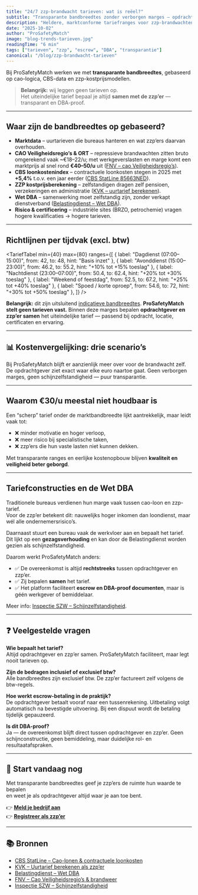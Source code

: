 ```yaml
---
title: "24/7 zzp-brandwacht tarieven: wat is reëel?"
subtitle: "Transparante bandbreedtes zonder verborgen marges — opdrachtgever en zzp’er bepalen samen"
description: "Heldere, marktconforme tariefranges voor zzp-brandwachten per tijdvak (dag/avond/nacht/spoed). ProSafetyMatch stelt geen tarieven vast; opdrachtgever en professional bepalen samen binnen de bandbreedte."
date: "2025-10-02"
author: "ProSafetyMatch"
image: "blog-trends-tarieven.jpg"
readingTime: "6 min"
tags: ["tarieven", "zzp", "escrow", "DBA", "transparantie"]
canonical: "/blog/zzp-brandwacht-tarieven"
---
```



Bij ProSafetyMatch werken we met **transparante bandbreedtes**, gebaseerd op cao-logica, CBS-data en zzp-kostprijsmodellen.  

> **Belangrijk:** wij leggen geen tarieven op.  
> Het uiteindelijke tarief bepaal je altijd **samen met de zzp’er** — transparant en DBA-proof.

---

## Waar zijn de bandbreedtes op gebaseerd?

- **Marktdata** – uurtarieven die bureaus hanteren en wat zzp’ers daarvan overhouden.  
- **CAO Veiligheidsregio’s & ORT** – repressieve brandwachten zitten bruto omgerekend vaak ~€18–22/u; met werkgeverslasten en marge komt een marktprijs al snel rond **€40–50/u** uit ([FNV – cao Veiligheidsregio’s](https://www.fnv.nl/cao-sector/overheid/decentrale-overheden/brandweer/goede-cao-veiligheidsregios-nu)).  
- **CBS loonkostenindex** – contractuele loonkosten stegen in 2025 met **+5,4%** t.o.v. een jaar eerder ([CBS StatLine 85663NED](https://opendata.cbs.nl/statline/#/CBS/nl/dataset/85663NED)).  
- **ZZP kostprijsberekening** – zelfstandigen dragen zelf pensioen, verzekeringen en administratie ([KVK – uurtarief berekenen](https://www.kvk.nl/geldzaken/uurtarief-bepalen/)).  
- **Wet DBA** – samenwerking moet zelfstandig zijn, zonder verkapt dienstverband ([Belastingdienst – Wet DBA](https://www.belastingdienst.nl/wps/wcm/connect/nl/arbeidsrelaties/arbeidsrelaties)).  
- **Risico & certificering** – industriële sites (BRZO, petrochemie) vragen hogere kwalificaties → hogere tarieven.  

---

## Richtlijnen per tijdvak (excl. btw)

<TariefTabel
  min={40}
  max={80}
  ranges={[
    { label: "Dagdienst (07:00–15:00)", from: 42, to: 48, hint: "Basis inzet" },
    { label: "Avonddienst (15:00–23:00)", from: 46.2, to: 55.2, hint: "+10% tot +15% toeslag" },
    { label: "Nachtdienst (23:00–07:00)", from: 50.4, to: 62.4, hint: "+20% tot +30% toeslag" },
    { label: "Weekend of feestdag", from: 52.5, to: 67.2, hint: "+25% tot +40% toeslag" },
    { label: "Spoed / korte oproep", from: 54.6, to: 72, hint: "+30% tot +50% toeslag" },
  ]}
/>

<div className="mt-6 rounded-2xl border bg-amber-50 p-4 text-amber-900">
  <p className="text-sm">
    <strong>Belangrijk:</strong> dit zijn uitsluitend <u>indicatieve bandbreedtes</u>.  
    <strong>ProSafetyMatch stelt geen tarieven vast.</strong> Binnen deze marges bepalen <strong>opdrachtgever en zzp’er samen</strong> het uiteindelijke tarief — passend bij opdracht, locatie, certificaten en ervaring.
  </p>
</div>

---

## 📊 Kostenvergelijking: drie scenario’s

<FeeVergelijk tarief={48} />
<FeeVergelijk tarief={60} />
<FeeVergelijk tarief={72} />

<div className="mt-4 text-sm text-slate-600">
  Bij ProSafetyMatch blijft er aanzienlijk meer over voor de brandwacht zelf.
  De opdrachtgever ziet exact waar elke euro naartoe gaat.  
  Geen verborgen marges, geen schijnzelfstandigheid — puur transparantie.
</div>

---

## Waarom €30/u meestal niet houdbaar is

Een “scherp” tarief onder de marktbandbreedte lijkt aantrekkelijk, maar leidt vaak tot:  

- ❌ minder motivatie en hoger verloop,  
- ❌ meer risico bij specialistische taken,  
- ❌ zzp’ers die hun vaste lasten niet kunnen dekken.  

Met transparante ranges en eerlijke kostenopbouw blijven **kwaliteit en veiligheid beter geborgd**.  

---

## Tariefconstructies en de Wet DBA  

Traditionele bureaus verdienen hun marge vaak tussen cao-loon en zzp-tarief.  
Voor de zzp’er betekent dit: nauwelijks hoger inkomen dan loondienst, maar wél alle ondernemersrisico’s.  

Daarnaast stuurt een bureau vaak de werkvloer aan en bepaalt het tarief.  
Dit lijkt op een **gezagsverhouding** en kan door de Belastingdienst worden gezien als schijnzelfstandigheid.  

Daarom werkt ProSafetyMatch anders:  

- ✅ De overeenkomst is altijd **rechtstreeks** tussen opdrachtgever en zzp’er.  
- ✅ Zij bepalen **samen** het tarief.  
- ✅ Het platform faciliteert **escrow en DBA-proof documenten**, maar is géén werkgever of bemiddelaar.  

Meer info: [Inspectie SZW – Schijnzelfstandigheid](https://www.nlarbeidsinspectie.nl/publicaties/rapporten/2018/06/15/aanpak-schijnconstructies-en-cao-naleving-2014-2018).  

---

## ❓ Veelgestelde vragen

**Wie bepaalt het tarief?**  
Altijd opdrachtgever en zzp’er samen. ProSafetyMatch faciliteert, maar legt nooit tarieven op.  

**Zijn de bedragen inclusief of exclusief btw?**  
Alle bandbreedtes zijn exclusief btw. De zzp’er factureert zelf volgens de btw-regels.  

**Hoe werkt escrow-betaling in de praktijk?**  
De opdrachtgever betaalt vooraf naar een tussenrekening. Uitbetaling volgt automatisch na bevestigde uitvoering. Bij een dispuut wordt de betaling tijdelijk gepauzeerd.  

**Is dit DBA-proof?**  
Ja — de overeenkomst blijft direct tussen opdrachtgever en zzp’er. Geen schijnconstructie, geen bemiddeling, maar duidelijke rol- en resultaatafspraken.  

---

## 🚀 Start vandaag nog

Met transparante bandbreedtes geef je zzp’ers de ruimte hun waarde te bepalen  
en weet je als opdrachtgever altijd waar je aan toe bent.  

👉 **[Meld je bedrijf aan](https://www.probrandwacht.nl/opdrachtgevers)**  
👉 **[Registreer als zzp’er](https://www.probrandwacht.nl/zzp/aanmelden)**  

---

## 📚 Bronnen  

- [CBS StatLine – Cao-lonen & contractuele loonkosten](https://opendata.cbs.nl/statline/#/CBS/nl/dataset/85663NED)  
- [KVK – Uurtarief berekenen als zzp’er](https://www.kvk.nl/geldzaken/uurtarief-bepalen/)  
- [Belastingdienst – Wet DBA](https://www.belastingdienst.nl/wps/wcm/connect/nl/arbeidsrelaties/arbeidsrelaties)  
- [FNV – Cao Veiligheidsregio’s & brandweer](https://www.fnv.nl/cao-sector/overheid/decentrale-overheden/brandweer/goede-cao-veiligheidsregios-nu)  
- [Inspectie SZW – Schijnzelfstandigheid](https://www.nlarbeidsinspectie.nl/publicaties/rapporten/2018/06/15/aanpak-schijnconstructies-en-cao-naleving-2014-2018)  
